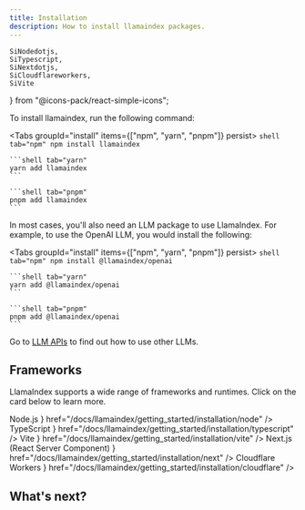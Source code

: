 ```yaml
---
title: Installation
description: How to install llamaindex packages.
---
```


	SiNodedotjs,
	SiTypescript,
	SiNextdotjs,
	SiCloudflareworkers,
	SiVite
} from "@icons-pack/react-simple-icons";

To install llamaindex, run the following command:

<Tabs groupId="install" items={["npm", "yarn", "pnpm"]} persist>
	```shell tab="npm"
	npm install llamaindex
	```

	```shell tab="yarn"
	yarn add llamaindex
	```

	```shell tab="pnpm"
	pnpm add llamaindex
	```
</Tabs>

In most cases, you'll also need an LLM package to use LlamaIndex. For example, to use the OpenAI LLM, you would install the following:

<Tabs groupId="install" items={["npm", "yarn", "pnpm"]} persist>
	```shell tab="npm"
	npm install @llamaindex/openai
	```

	```shell tab="yarn"
	yarn add @llamaindex/openai
	```

	```shell tab="pnpm"
	pnpm add @llamaindex/openai
	```
</Tabs>

Go to [LLM APIs](/docs/llamaindex/modules/models/llms) to find out how to use other LLMs.


## Frameworks

LlamaIndex supports a wide range of frameworks and runtimes. Click on the card below to learn more.

<Cards>
	<Card title={
		<>
			<SiNodedotjs className="inline" color="#5FA04E" /> Node.js
		</>
	} href="/docs/llamaindex/getting_started/installation/node" />
	<Card title={
		<>
			<SiTypescript className="inline" color="#3178C6" /> TypeScript
		</>
	} href="/docs/llamaindex/getting_started/installation/typescript" />
	<Card title={
		<>
			<SiVite className='inline' color='#646CFF' /> Vite
		</>
	} href="/docs/llamaindex/getting_started/installation/vite" />
	<Card
		title={
			<>
				<SiNextdotjs className='inline' /> Next.js (React Server Component)
			</>
		}
		href="/docs/llamaindex/getting_started/installation/next"
	/>
	<Card title={
		<>
			<SiCloudflareworkers className='inline' color='#F38020' /> Cloudflare Workers
		</>
	} href="/docs/llamaindex/getting_started/installation/cloudflare" />
</Cards>

## What's next?

<Cards>
	<Card
		title="Learn LlamaIndex.TS"
		description="Learn how to use LlamaIndex.TS by starting with one of our tutorials."
		href="/docs/llamaindex/tutorials/rag"
	/>
	<Card
		title="Show me code examples"
		description="Explore code examples using LlamaIndex.TS."
		href="/docs/llamaindex/getting_started/examples"
	/>
</Cards>
